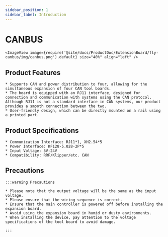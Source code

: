```yaml
---
sidebar_position: 1
sidebar_label: Introduction
---
```



# CANBUS

    <ImageView image={require('@site/docs/ProductDoc/ExtensionBoard/fly-canbus/img/canbus.png').default} size="40%" align="left" />


## Product Features

    * Supports CAN and power distribution to four, allowing for the simultaneous expansion of four CAN tool boards.
    * The board is equipped with an RJ11 interface, designed for connection and communication with systems using the CAN protocol. Although RJ11 is not a standard interface in CAN systems, our product provides a smooth connection between the two.
    * User-friendly design, which can be directly mounted on a rail using a printed part.

## Product Specifications

    * Communication Interface: RJ11*1, XH2.54*5
    * Power Interface: KF128-5.028-2P*5
    * Input Voltage: 5V-24V
    * Compatibility: RRF/Klipper/etc. CAN

## Precautions

    :::warning Precautions

    * Please note that the output voltage will be the same as the input voltage.
    * Please ensure that the wiring sequence is correct.
    * Ensure that the main controller is powered off before installing the expansion board.
    * Avoid using the expansion board in humid or dusty environments.
    * When installing the device, pay attention to the voltage specifications of the tool board to avoid damage.

    :::